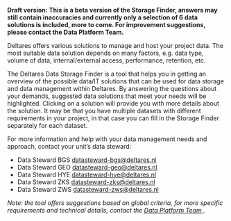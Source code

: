 **Draft version: This is a beta version of the Storage Finder, answers may still contain inaccuracies and currently only a selection of 6 data solutions is included, more to come. For improvement suggestions, please contact the Data Platform Team.**

Deltares offers various solutions to manage and host your project data. The most suitable data solution depends on many factors, e.g. data type, volume of data, internal/external access, performance, retention, etc.

The Deltares Data Storage Finder is a tool that helps you in getting an overview of the possible data/IT solutions that can be used for data storage and data management within Deltares. By answering the questions about your demands, suggested data solutions that meet your needs will be highlighted. Clicking on a solution will provide you with more details about the solution. It may be that you have multiple datasets with different requirements in your project, in that case you can fill in the Storage Finder separately for each dataset.

For more information and help with your data management needs and approach, contact your unit’s data steward: 

- Data Steward BGS 	[datasteward-bgs@deltares.nl](datasteward-bgs@deltares.nl) 
- Data Steward GEO	[datasteward-geo@deltares.nl](datasteward-geo@deltares.nl)
- Data Steward HYE 	[datasteward-hye@deltares.nl](datasteward-hye@deltares.nl)
- Data Steward ZKS 	[datasteward-zks@deltares.nl](datasteward-zks@deltares.nl)
- Data Steward ZWS 	[datasteward-zws@deltares.nl](datasteward-zws@deltares.nl)

_Note: the tool offers suggestions based on global criteria, for more specific requirements and technical details, contact the <a href="mailto:2c868faa.deltares.onmicrosoft.com@emea.teams.ms"> Data Platform Team </a>._
